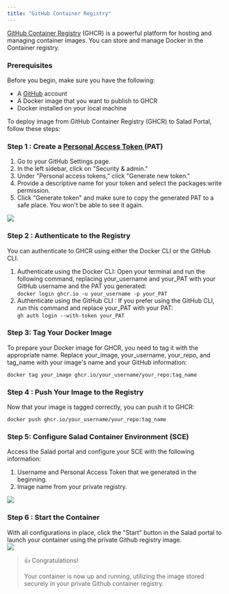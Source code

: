 ```yaml
---
title: "GitHub Container Registry"
---
```


[GitHub Container Registry](https://ghcr.io) (GHCR) is a powerful platform for hosting and managing container images. You can store and manage Docker in the Container registry.

### Prerequisites

Before you begin, make sure you have the following:

- A [GitHub](www.github.com) account
- A Docker image that you want to publish to GHCR
- Docker installed on your local machine

To deploy image from GitHub Container Registry (GHCR) to Salad Portal, follow these steps:

### Step 1 : Create a [Personal Access Token ](https://docs.github.com/en/enterprise-server@3.6/authentication/keeping-your-account-and-data-secure/managing-your-personal-access-tokens)(PAT)

1. Go to your GitHub Settings page.
2. In the left sidebar, click on "Security & admin."
3. Under "Personal access tokens," click "Generate new token."
4. Provide a descriptive name for your token and select the packages:write permission.
5. Click "Generate token" and make sure to copy the generated PAT to a safe place. You won't be able to see it again.

<img src="container-engine\images\cc4f3fa-token.png"/>

### Step 2 : Authenticate to the Registry

You can authenticate to GHCR using either the Docker CLI or the GitHub CLI.

1. Authenticate using the Docker CLI: Open your terminal and run the following command, replacing your_username and your_PAT with your GitHub username and the PAT you generated:  
   `docker login ghcr.io -u your_username -p your_PAT`
2. Authenticate using the GitHub CLI : If you prefer using the GitHub CLI, run this command and replace your_PAT with your PAT:  
   `gh auth login --with-token your_PAT`

### Step 3: Tag Your Docker Image

To prepare your Docker image for GHCR, you need to tag it with the appropriate name. Replace your_image, your_username, your_repo, and tag_name with your image's name and your GitHub information:

`docker tag your_image ghcr.io/your_username/your_repo:tag_name`

### Step 4 : Push Your Image to the Registry

Now that your image is tagged correctly, you can push it to GHCR:

`docker push ghcr.io/your_username/your_repo:tag_name`

### Step 5: Configure Salad Container Environment (SCE)

Access the Salad portal and configure your SCE with the following information:

1. Username and Personal Access Token that we generated in the beginning.
2. Image name from your private registry.

<img src="container-engine\images\ddf238c-image.png"/>

### Step 6 : Start the Container

With all configurations in place, click the "Start" button in the Salad portal to launch your container using the private Github registry image.  
<img src="container-engine\images\72229ad-image.png"/>

> 👍 Congratulations!
>
> Your container is now up and running, utilizing the image stored securely in your private Github container registry.

